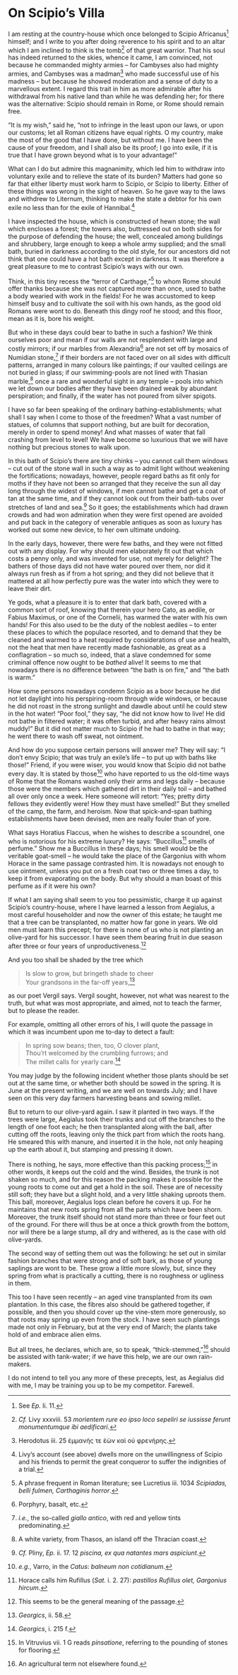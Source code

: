 # On Scipio's Villa

I am resting at the country-house which once belonged to Scipio Africanus[^86-1] himself; and I write to you after doing reverence to his spirit and to an altar which I am inclined to think is the tomb[^86-2] of that great warrior.
That his soul has indeed returned to the skies, whence it came, I am convinced, not because he commanded mighty armies -- for Cambyses also had mighty armies, and Cambyses was a madman[^86-3] who made successful use of his madness -- but because he showed moderation and a sense of duty to a marvellous extent.
I regard this trait in him as more admirable after his withdrawal from his native land than while he was defending her; for there was the alternative: Scipio should remain in Rome, or Rome should remain free.

"It is my wish," said he, "not to infringe in the least upon our laws, or upon our customs; let all Roman citizens have equal rights.
O my country, make the most of the good that I have done, but without me.
I have been the cause of your freedom, and I shall also be its proof; I go into exile, if it is true that I have grown beyond what is to your advantage!"

What can I do but admire this magnanimity, which led him to withdraw into voluntary exile and to relieve the state of its burden?
Matters had gone so far that either liberty must work harm to Scipio, or Scipio to liberty.
Either of these things was wrong in the sight of heaven.
So he gave way to the laws and withdrew to Liternum, thinking to make the state a debtor for his own exile no less than for the exile of Hannibal.[^86-4]

I have inspected the house, which is constructed of hewn stone; the wall which encloses a forest; the towers also, buttressed out on both sides for the purpose of defending the house; the well, concealed among buildings and shrubbery, large enough to keep a whole army supplied; and the small bath, buried in darkness according to the old style, for our ancestors did not think that one could have a hot bath except in darkness.
It was therefore a great pleasure to me to contrast Scipio's ways with our own.

Think, in this tiny recess the "terror of Carthage,"[^86-5] to whom Rome should offer thanks because she was not captured more than once, used to bathe a body wearied with work in the fields!
For he was accustomed to keep himself busy and to cultivate the soil with his own hands, as the good old Romans were wont to do.
Beneath this dingy roof he stood; and this floor, mean as it is, bore his weight.

But who in these days could bear to bathe in such a fashion?
We think ourselves poor and mean if our walls are not resplendent with large and costly mirrors; if our marbles from Alexandria[^86-6] are not set off by mosaics of Numidian stone,[^86-7] if their borders are not faced over on all sides with difficult patterns, arranged in many colours like paintings; if our vaulted ceilings are not buried in glass; if our swimming-pools are not lined with Thasian marble,[^86-8] once a rare and wonderful sight in any temple -- pools into which we let down our bodies after they have been drained weak by abundant perspiration; and finally, if the water has not poured from silver spigots.

I have so far been speaking of the ordinary bathing-establishments; what shall I say when I come to those of the freedmen?
What a vast number of statues, of columns that support nothing, but are built for decoration, merely in order to spend money!
And what masses of water that fall crashing from level to level!
We have become so luxurious that we will have nothing but precious stones to walk upon.

In this bath of Scipio's there are tiny chinks -- you cannot call them windows -- cut out of the stone wall in such a way as to admit light without weakening the fortifications; nowadays, however, people regard baths as fit only for moths if they have not been so arranged that they receive the sun all day long through the widest of windows, if men cannot bathe and get a coat of tan at the same time, and if they cannot look out from their bath-tubs over stretches of land and sea.[^86-9]
So it goes; the establishments which had drawn crowds and had won admiration when they were first opened are avoided and put back in the category of venerable antiques as soon as luxury has worked out some new device, to her own ultimate undoing.

In the early days, however, there were few baths, and they were not fitted out with any display.
For why should men elaborately fit out that which costs a penny only, and was invented for use, not merely for delight?
The bathers of those days did not have water poured over them, nor did it always run fresh as if from a hot spring; and they did not believe that it mattered at all how perfectly pure was the water into which they were to leave their dirt.

Ye gods, what a pleasure it is to enter that dark bath, covered with a common sort of roof, knowing that therein your hero Cato, as aedile, or Fabius Maximus, or one of the Cornelii, has warmed the water with his own hands!
For this also used to be the duty of the noblest aediles -- to enter these places to which the populace resorted, and to demand that they be cleaned and warmed to a heat required by considerations of use and health, not the heat that men have recently made fashionable, as great as a conflagration -- so much so, indeed, that a slave condemned for some criminal offence now ought to be *bathed* alive!
It seems to me that nowadays there is no difference between "the bath is on fire," and "the bath is warm."

How some persons nowadays condemn Scipio as a boor because he did not let daylight into his perspiring-room through wide windows, or because he did not roast in the strong sunlight and dawdle about until he could stew in the hot water!
"Poor fool," they say, "he did not know how to live!
He did not bathe in filtered water; it was often turbid, and after heavy rains almost muddy!"
But it did not matter much to Scipio if he had to bathe in that way; he went there to wash off sweat, not ointment.

And how do you suppose certain persons will answer me?
They will say: "I don't envy Scipio; that was truly an exile's life -- to put up with baths like those!"
Friend, if you were wiser, you would know that Scipio did not bathe every day.
It is stated by those[^86-10] who have reported to us the old-time ways of Rome that the Romans washed only their arms and legs daily -- because those were the members which gathered dirt in their daily toil -- and bathed all over only once a week.
Here someone will retort: "Yes; pretty dirty fellows they evidently were!
How they must have smelled!"
But they smelled of the camp, the farm, and heroism.
Now that spick-and-span bathing establishments have been devised, men are really fouler than of yore.

What says Horatius Flaccus, when he wishes to describe a scoundrel, one who is notorious for his extreme luxury?
He says: "Buccillus[^86-11] smells of perfume."
Show me a Buccillus in these days; his smell would be the veritable goat-smell -- he would take the place of the Gargonius with whom Horace in the same passage contrasted him.
It is nowadays not enough to use ointment, unless you put on a fresh coat two or three times a day, to keep it from evaporating on the body.
But why should a man boast of this perfume as if it were his own?

If what I am saying shall seem to you too pessimistic, charge it up against Scipio's country-house, where I have learned a lesson from Aegialus, a most careful householder and now the owner of this estate; he taught me that a tree can be transplanted, no matter how far gone in years.
We old men must learn this precept; for there is none of us who is not planting an olive-yard for his successor.
I have seen them bearing fruit in due season after three or four years of unproductiveness.[^86-12]

And you too shall be shaded by the tree which

> Is slow to grow, but bringeth shade to cheer  
Your grandsons in the far-off years,[^86-13]

<p style="text-indent: 0">as our poet Vergil says.
Vergil sought, however, not what was nearest to the truth, but what was most appropriate, and aimed, not to teach the farmer, but to please the reader.</p>

For example, omitting all other errors of his, I will quote the passage in which it was incumbent upon me to-day to detect a fault:

> In spring sow beans; then, too, O clover plant,  
Thou'rt welcomed by the crumbling furrows; and  
The millet calls for yearly care.[^86-14]

You may judge by the following incident whether those plants should be set out at the same time, or whether both should be sowed in the spring.
It is June at the present writing, and we are well on towards July; and I have seen on this very day farmers harvesting beans and sowing millet.

But to return to our olive-yard again.
I saw it planted in two ways.
If the trees were large, Aegialus took their trunks and cut off the branches to the length of one foot each; he then transplanted along with the ball, after cutting off the roots, leaving only the thick part from which the roots hang.
He smeared this with manure, and inserted it in the hole, not only heaping up the earth about it, but stamping and pressing it down.

There is nothing, he says, more effective than this packing process;[^86-15] in other words, it keeps out the cold and the wind.
Besides, the trunk is not shaken so much, and for this reason the packing makes it possible for the young roots to come out and get a hold in the soil.
These are of necessity still soft; they have but a slight hold, and a very little shaking uproots them.
This ball, moreover, Aegialus lops clean before he covers it up.
For he maintains that new roots spring from all the parts which have been shorn.
Moreover, the trunk itself should not stand more than three or four feet out of the ground.
For there will thus be at once a thick growth from the bottom, nor will there be a large stump, all dry and withered, as is the case with old olive-yards.

The second way of setting them out was the following: he set out in similar fashion branches that were strong and of soft bark, as those of young saplings are wont to be.
These grow a little more slowly, but, since they spring from what is practically a cutting, there is no roughness or ugliness in them.

This too I have seen recently -- an aged vine transplanted from its own plantation.
In this case, the fibres also should be gathered together, if possible, and then you should cover up the vine-stem more generously, so that roots may spring up even from the stock.
I have seen such plantings made not only in February, but at the very end of March; the plants take hold of and embrace alien elms.

But all trees, he declares, which are, so to speak, "thick-stemmed,"[^86-16] should be assisted with tank-water; if we have this help, we are our own rain-makers.

I do not intend to tell you any more of these precepts, lest, as Aegialus did with me, I may be training you up to be my competitor.
Farewell.

[^86-1]: See *Ep.* li. 11.

[^86-2]: *Cf.* Livy xxxviii. 53 *morientem rure eo ipso loco sepeliri se iussisse ferunt monumentumque ibi aedificari*.

[^86-3]: Herodotus iii. 25 ἐμμανής τε ἐὼν καὶ οὐ φρενήρης.

[^86-4]: Livy's account (see above) dwells more on the unwillingness of Scipio and his friends to permit the great conqueror to suffer the indignities of a trial.

[^86-5]: A phrase frequent in Roman literature; see Lucretius iii. 1034 *Scipiadas, belli fulmen, Carthaginis horror*.

[^86-6]: Porphyry, basalt, etc.

[^86-7]: *i.e.*, the so-called *giallo antico*, with red and yellow tints predominating.

[^86-8]: A white variety, from Thasos, an island off the Thracian coast.

[^86-9]: *Cf.* Pliny, *Ep.* ii. 17. 12 *piscina, ex qua natantes mars aspiciunt*.

[^86-10]: *e.g.*, Varro, in the *Catus*: *balneum non cotidianum*.

[^86-11]: Horace calls him Rufillus (*Sat.* i. 2. 27): *pastillos Rufillus olet, Gargonius hircum*.

[^86-12]: This seems to be the general meaning of the passage.

[^86-13]: *Georgics*, ii. 58.

[^86-14]: *Georgics*, i. 215 f.

[^86-15]: In Vitruvius vii. 1 G reads *pinsatione*, referring to the pounding of stones for flooring.

[^86-16]: An agricultural term not elsewhere found.
